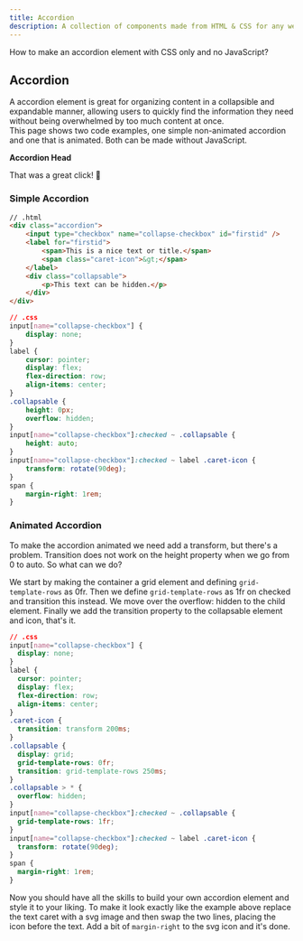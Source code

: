 ```yaml
---
title: Accordion
description: A collection of components made from HTML & CSS for any web development project.
---
```


How to make an accordion element with CSS only and no JavaScript?

## Accordion
A accordion element is great for organizing content in a collapsible and expandable manner, allowing users to quickly find the information they need without being overwhelmed by too much content at once.  
This page shows two code examples, one simple non-animated accordion and one that is animated. Both can be made without JavaScript.

<Card title='Example'>
    <Accordion id="id">
        <p slot="top"><strong>Accordion Head</strong></p>
        <p>That was a great click! 💪</p>
    </Accordion>
</Card>

### Simple Accordion

```html
// .html
<div class="accordion">
    <input type="checkbox" name="collapse-checkbox" id="firstid" />
    <label for="firstid">
        <span>This is a nice text or title.</span>
        <span class="caret-icon">&gt;</span>
    </label>
    <div class="collapsable">
        <p>This text can be hidden.</p>
    </div>
</div>
```

```css
// .css
input[name="collapse-checkbox"] {
    display: none;
}
label {
    cursor: pointer;
    display: flex;
    flex-direction: row;
    align-items: center;
}
.collapsable {
    height: 0px;
    overflow: hidden;
}
input[name="collapse-checkbox"]:checked ~ .collapsable {
    height: auto;
}
input[name="collapse-checkbox"]:checked ~ label .caret-icon {
    transform: rotate(90deg);
}
span {
    margin-right: 1rem;
}
```

### Animated Accordion
To make the accordion animated we need add a transform, but there's a problem. Transition does not work on the height property when we go from 0 to auto. So what can we do?

We start by making the container a grid element and defining `grid-template-rows` as 0fr. Then we define `grid-template-rows` as 1fr on checked and transition this instead. We move over the overflow: hidden to the child element. Finally we add the transition property to the collapsable element and icon, that's it.

```css
// .css
input[name="collapse-checkbox"] {
  display: none;
}
label {
  cursor: pointer;
  display: flex;
  flex-direction: row;
  align-items: center;
}
.caret-icon {
  transition: transform 200ms;
}
.collapsable {
  display: grid;
  grid-template-rows: 0fr;
  transition: grid-template-rows 250ms;
}
.collapsable > * {
  overflow: hidden;
}
input[name="collapse-checkbox"]:checked ~ .collapsable {
  grid-template-rows: 1fr;
}
input[name="collapse-checkbox"]:checked ~ label .caret-icon {
  transform: rotate(90deg);
}
span {
  margin-right: 1rem;
}
```

Now you should have all the skills to build your own accordion element and style it to your liking. To make it look exactly like the example above replace the text caret with a svg image and then swap the two lines, placing the icon before the text. Add a bit of `margin-right` to the svg icon and it's done.